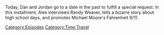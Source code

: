 {{DEFAULTSORT:
    #_EPISODE_0701:June 23, 2004
}}{{Episode
    | title           = June 23, 2004
    | caption         = Listen to this episode on [https://knowledgefight.libsyn.com/701-june-23-2004 Libsyn] [https://open.spotify.com/episode/6N9aCXuymlisNB5bVuG6RV Spotify], Read the [[Transcript/701: June 23, 2004|Unofficial Transcript]]
    | episodeNumber   = 701
    | length          = 01:17:47
    | airDate         = July 11, 2022
    | coverageDate    = June 23, 2004
    | episodeType     = [[:Category:Time Travel|Time Travel]]
    | previousEpisode = [[700: July 6, 2022]]
    | nextEpisode     = [[702: July 11-12, 2022]]
}}

{{Stub}}

Today, Dan and Jordan go to a date in the past to fulfill a special request.  In this installment, Alex interviews Randy Weaver, tells a bizarre story about high school days, and promotes Michael Moore's Fahrenheit 9/11.

[[Category:Episodes]]
[[Category:Time Travel]]
